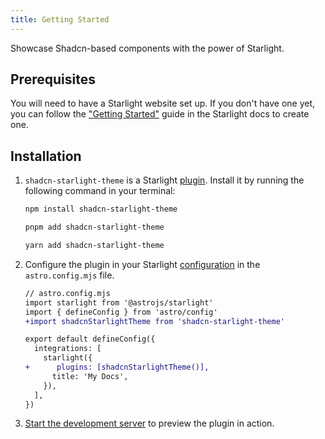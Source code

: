 ```yaml
---
title: Getting Started
---
```


Showcase Shadcn-based components with the power of Starlight.

## Prerequisites

You will need to have a Starlight website set up.
If you don't have one yet, you can follow the ["Getting Started"](https://starlight.astro.build/getting-started) guide in the Starlight docs to create one.

## Installation


<Steps>

1. `shadcn-starlight-theme` is a Starlight [plugin](https://starlight.astro.build/reference/plugins/). Install it by running the following command in your terminal:

   <Tabs syncKey="pkg">

   <TabItem label="npm">

   ```sh
   npm install shadcn-starlight-theme
   ```

   </TabItem>

   <TabItem label="pnpm">

   ```sh
   pnpm add shadcn-starlight-theme
   ```

   </TabItem>

   <TabItem label="Yarn">

   ```sh
   yarn add shadcn-starlight-theme
   ```

   </TabItem>

   </Tabs>

2. Configure the plugin in your Starlight [configuration](https://starlight.astro.build/reference/configuration/#plugins) in the `astro.config.mjs` file.

   ```diff lang="js"
   // astro.config.mjs
   import starlight from '@astrojs/starlight'
   import { defineConfig } from 'astro/config'
   +import shadcnStarlightTheme from 'shadcn-starlight-theme'

   export default defineConfig({
     integrations: [
       starlight({
   +      plugins: [shadcnStarlightTheme()],
         title: 'My Docs',
       }),
     ],
   })
   ```

3. [Start the development server](https://starlight.astro.build/getting-started/#start-the-development-server) to preview the plugin in action.

</Steps>
